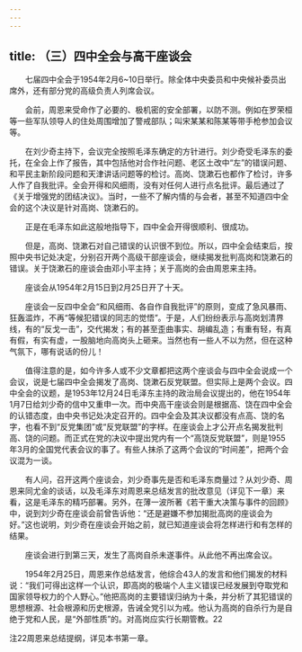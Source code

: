 ```yaml
---
---
---
```

title: （三）四中全会与高干座谈会
---




　　七届四中全会于1954年2月6~10日举行。除全体中央委员和中央候补委员出席外，还有部分党的高级负责人列席会议。

　　会前，周恩来受命作了必要的、极机密的安全部署，以防不测。例如在罗荣桓等一些军队领导人的住处周围增加了警戒部队；叫宋某某和陈某等带手枪参加会议等。

　　在刘少奇主持下，会议完全按照毛泽东确定的方针进行。刘少奇受毛泽东的委托，在全会上作了报告，其中包括他对合作社问题、老区土改中“左”的错误问题、和平民主新阶段问题和天津讲话问题等的检讨。高岗、饶漱石也都作了检讨，许多人作了自我批评。全会开得和风细雨，没有对任何人进行点名批评。最后通过了《关于增强党的团结决议》。当时，一些不了解内情的与会者，甚至不知道四中全会的这个决议是针对高岗、饶漱石的。

　　正是在毛泽东如此这般地指导下，四中全会开得很顺利、很成功。

　　但是，高岗、饶漱石对自己错误的认识很不到位。所以，四中全会结束后，按照中央书记处决定，分别召开两个高级干部座谈会，继续揭发批判高岗和饶漱石的错误。关于饶漱石的座谈会由邓小平主持；关于高岗的会由周恩来主持。

　　座谈会从1954年2月15日到2月25日开了十天。

　　座谈会一反四中全会“和风细雨、各自作自我批评”的原则，变成了急风暴雨、狂轰滥炸，不再“等候犯错误的同志的觉悟”。于是，人们纷纷表示与高岗划清界线，有的“反戈一击”，交代揭发；有的甚至歪曲事实、胡编乱造；有重有轻，有真有假，有实有虚，一股脑地向高岗头上砸来。当然也有一些人不以为然，但在这种气氛下，哪有说话的份儿！

　　值得注意的是，如今许多人或不少文章都把这两个座谈会与四中全会说成一个会议，说是七届四中全会揭发了高岗、饶漱石反党联盟。但实际上是两个会议。四中全会的议题，是1953年12月24日毛泽东主持的政治局会议提出的，他在1954年1月7日给刘少奇的信中又重申一次。而中央高干座谈会则是根据高、饶在四中全会的认错态度，由中央书记处决定召开的。四中全会及其决议都没有点高、饶的名字，也看不到“反党集团”或“反党联盟”的字样。在座谈会上才公开点名揭发批判高、饶的问题。而正式在党的决议中提出党内有一个“高饶反党联盟”，则是1955年3月的全国党代表会议的事了。有些人抹杀了这两个会议的“时间差”，把两个会议混为一谈。

　　有人问，召开这两个座谈会，刘少奇事先是否和毛泽东商量过？从刘少奇、周恩来同尤金的谈话，以及毛泽东对周恩来总结发言的批改意见（详见下一章）来看，这是毛泽东的精巧部署。另外，在薄一波所著《若干重大决策与事件的回顾》中，说到刘少奇在座谈会前曾告诉他：“还是避嫌不参加揭批高岗的座谈会为好。”这也说明，刘少奇在座谈会开始之前，就已知道座谈会将怎样进行和有怎样的结果。

　　座谈会进行到第三天，发生了高岗自杀未遂事件。从此他不再出席会议。

　　1954年2月25日，周恩来作总结发言，他综合43人的发言和他们揭发的材料说：“我们可得出这样一个认识，即高岗的极端个人主义错误已经发展到夺取党和国家领导权力的个人野心。”他把高岗的主要错误归纳为十条，并分析了其犯错误的思想根源、社会根源和历史根源，告诫全党引以为戒。他认为高岗的自杀行为是自绝于党和人民，是“外部性质”的。对高岗应实行长期管教。22

注22周恩来总结提纲，详见本书第一章。